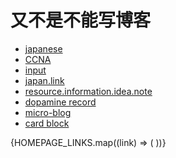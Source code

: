 # 又不是不能写博客

- [japanese](./japanese)
- [CCNA](./Archives/CCNA)
- [input](./Archives/input)
- [japan.link](./Archives/japan.link)
- [resource.information.idea.note](./Archives/resource.information.idea.note)
- [dopamine record](./Archives/dopamine-record)
- [micro-blog](./micro-blog)
- [card block](./Archives/card-block)


<div className="grid grid-cols-2 md:grid-cols-4 gap-2">
  {HOMEPAGE_LINKS.map((link) => (
    <OGCard key={link.url} className="mb-2" url={link.url} note={link.note} />
  ))}
</div>


<div className="grid place-content-center">
  <RichImage
    caption={'"If you can\'t tell, does it matter?"'}
    className="w-full md:w-80"
    src={getOssUrl("girl90s.png")}
  />
</div>
